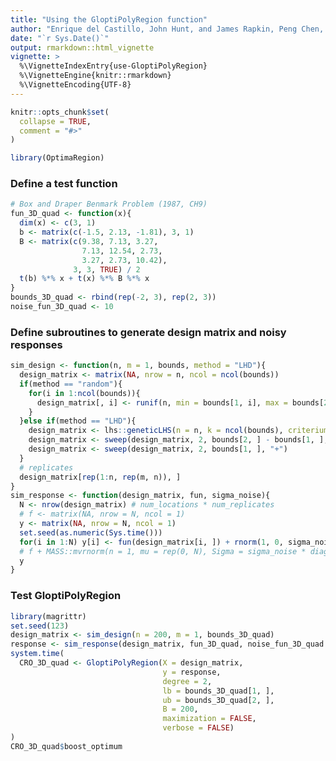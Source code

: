 ```yaml
---
title: "Using the GloptiPolyRegion function"
author: "Enrique del Castillo, John Hunt, and James Rapkin, Peng Chen, Adam Meyers"
date: "`r Sys.Date()`"
output: rmarkdown::html_vignette
vignette: >
  %\VignetteIndexEntry{use-GloptiPolyRegion}
  %\VignetteEngine{knitr::rmarkdown}
  %\VignetteEncoding{UTF-8}
---
```


```r
knitr::opts_chunk$set(
  collapse = TRUE,
  comment = "#>"
)
```

```r
library(OptimaRegion)
```

### Define a test function
```r
# Box and Draper Benmark Problem (1987, CH9)
fun_3D_quad <- function(x){
  dim(x) <- c(3, 1)
  b <- matrix(c(-1.5, 2.13, -1.81), 3, 1)
  B <- matrix(c(9.38, 7.13, 3.27,
                7.13, 12.54, 2.73,
                3.27, 2.73, 10.42),
              3, 3, TRUE) / 2
  t(b) %*% x + t(x) %*% B %*% x
}
bounds_3D_quad <- rbind(rep(-2, 3), rep(2, 3))
noise_fun_3D_quad <- 10
```

### Define subroutines to generate design matrix and noisy responses
```r
sim_design <- function(n, m = 1, bounds, method = "LHD"){
  design_matrix <- matrix(NA, nrow = n, ncol = ncol(bounds))
  if(method == "random"){
    for(i in 1:ncol(bounds)){
      design_matrix[, i] <- runif(n, min = bounds[1, i], max = bounds[2, i])
    }
  }else if(method == "LHD"){
    design_matrix <- lhs::geneticLHS(n = n, k = ncol(bounds), criterium = "Maximin")
    design_matrix <- sweep(design_matrix, 2, bounds[2, ] - bounds[1, ], "*")
    design_matrix <- sweep(design_matrix, 2, bounds[1, ], "+")
  }
  # replicates
  design_matrix[rep(1:n, rep(m, n)), ]
}
sim_response <- function(design_matrix, fun, sigma_noise){
  N <- nrow(design_matrix) # num_locations * num_replicates
  # f <- matrix(NA, nrow = N, ncol = 1)
  y <- matrix(NA, nrow = N, ncol = 1)
  set.seed(as.numeric(Sys.time()))
  for(i in 1:N) y[i] <- fun(design_matrix[i, ]) + rnorm(1, 0, sigma_noise)
  # f + MASS::mvrnorm(n = 1, mu = rep(0, N), Sigma = sigma_noise * diag(N))
  y
}
```

### Test GloptiPolyRegion
```r
library(magrittr)
set.seed(123)
design_matrix <- sim_design(n = 200, m = 1, bounds_3D_quad)
response <- sim_response(design_matrix, fun_3D_quad, noise_fun_3D_quad * 1)
system.time(
  CRO_3D_quad <- GloptiPolyRegion(X = design_matrix,
                                  y = response,
                                  degree = 2,
                                  lb = bounds_3D_quad[1, ],
                                  ub = bounds_3D_quad[2, ],
                                  B = 200,
                                  maximization = FALSE,
                                  verbose = FALSE)
)
CRO_3D_quad$boost_optimum
```
